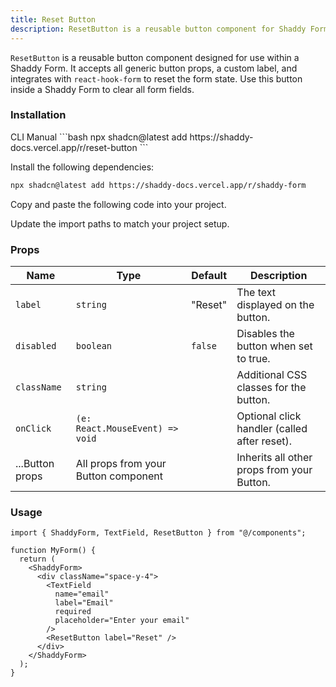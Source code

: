```yaml
---
title: Reset Button
description: ResetButton is a reusable button component for Shaddy Form that resets form data.
---
```


`ResetButton` is a reusable button component designed for use within a Shaddy Form. It accepts all generic button props, a custom label, and integrates with `react-hook-form` to reset the form state. Use this button inside a Shaddy Form to clear all form fields.

### Installation

<CodeTabs>

<TabsList>
  <TabsTrigger value="cli">CLI</TabsTrigger>
  <TabsTrigger value="manual">Manual</TabsTrigger>
</TabsList>

<TabsContent value="cli">
```bash
npx shadcn@latest add https://shaddy-docs.vercel.app/r/reset-button
```

</TabsContent>

<TabsContent value="manual">

<Steps>

<Step>Install the following dependencies:</Step>

```bash
npx shadcn@latest add https://shaddy-docs.vercel.app/r/shaddy-form
```

<Step>Copy and paste the following code into your project.</Step>

<ComponentSource name="reset-button" />

<Step>Update the import paths to match your project setup.</Step>

</Steps>

</TabsContent>

</CodeTabs>

### Props

| Name            | Type                                 | Default | Description                                  |
| --------------- | ------------------------------------ | ------- | -------------------------------------------- |
| `label`         | `string`                             | "Reset" | The text displayed on the button.            |
| `disabled`      | `boolean`                            | `false` | Disables the button when set to true.        |
| `className`     | `string`                             |         | Additional CSS classes for the button.       |
| `onClick`       | `(e: React.MouseEvent) => void`      |         | Optional click handler (called after reset). |
| ...Button props | All props from your Button component |         | Inherits all other props from your Button.   |

### Usage

```tsx
import { ShaddyForm, TextField, ResetButton } from "@/components";

function MyForm() {
  return (
    <ShaddyForm>
      <div className="space-y-4">
        <TextField
          name="email"
          label="Email"
          required
          placeholder="Enter your email"
        />
        <ResetButton label="Reset" />
      </div>
    </ShaddyForm>
  );
}
```
